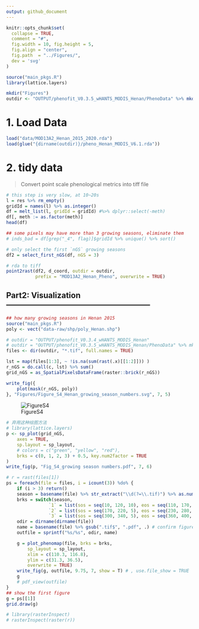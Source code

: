 ```yaml
---
output: github_document
---
```


```r
knitr::opts_chunk$set(
  collapse = TRUE,
  comment = "#",
  fig.width = 10, fig.height = 5,
  fig.align = "center",
  fig.path  = "../Figures/",
  dev = 'svg'
)
```

```r
source("main_pkgs.R")
library(lattice.layers)

mkdir("Figures")
outdir <- "OUTPUT/phenofit_V0.3.5_wHANTS_MODIS_Henan/PhenoData" %>% mkdir()
```

# 1. Load Data
```r
load("data/MOD13A2_Henan_2015_2020.rda")
load(glue("{dirname(outdir)}/pheno_Henan_MODIS_V6.1.rda"))
```

# 2. tidy data

> Convert point scale phenological metrics into tiff file

```r
# this step is very slow, at 10~20s
l = res %>% rm_empty()
gridId = names(l) %>% as.integer()
df = melt_list(l, gridId = gridId) #%>% dplyr::select(-meth)
df[, meth := as.factor(meth)]
head(df)
```

```r
## some pixels may have more than 3 growing seasons, eliminate them
# inds_bad = df[grep("_4", flag)]$gridId %>% unique() %>% sort()

# only select the first `nGS` growing seasons
df2 = select_first_nGS(df, nGS = 3)

# rda to tiff
point2rast(df2, d_coord, outdir = outdir,
           prefix = "MOD13A2_Henan_Pheno", overwrite = TRUE)
```

## Part2: Visualization --------------------------------------------------------

```r
## how many growing seasons in Henan 2015
source("main_pkgs.R")
poly <- vect("data-raw/shp/poly_Henan.shp")

# outdir = "OUTPUT/phenofit_V0.3.4_wHANTS_MODIS_Henan"
# outdir = "OUTPUT/phenofit_V0.3.5_wHANTS_MODIS_Henan/PhenoData" %>% mkdir()
files <- dir(outdir, "*.tif", full.names = TRUE)

lst = map(files[1:3], ~ !is.na(sum(rast(.x)[[1:2]])) )
r_nGS = do.call(c, lst) %>% sum()
grid_nGS = as_SpatialPixelsDataFrame(raster::brick(r_nGS))

write_fig({
    plot(mask(r_nGS, poly))
}, "Figures/Figure_S4_Henan_growing_season_numbers.svg", 7, 5)
```

![FigureS4](../Figures/Figure_S4_Henan_growing_season_numbers.svg)

```r
# 弃用这种绘图方法
# library(lattice.layers)
p <- sp_plot(grid_nGS,
    axes = TRUE,
    sp.layout = sp_layout,
    # colors = c("green", "yellow", "red"),
    brks = c(0, 1, 2, 3) + 0.5, key.num2factor = TRUE
)
write_fig(p, "Fig_S4_growing season numbers.pdf", 7, 6)
```

```r
# r = rast(files[1])
ps = foreach(file = files, i = icount(3)) %do% {
    if (i > 3) return()
    season = basename(file) %>% str_extract("\\d(?=\\.tif)") %>% as.numeric()
    brks = switch(season,
                `1` = list(sos = seq(10, 120, 10), eos = seq(110, 170, 5)),
                `2` = list(sos = seq(170, 220, 5), eos = seq(230, 280, 5)),
                `3` = list(sos = seq(300, 340, 5), eos = seq(360, 400, 5)))
    odir = dirname(dirname(file))
    name = basename(file) %>% gsub(".tif$", ".pdf", .) # confirm figure type 
    outfile = sprintf("%s/%s", odir, name)

    g = plot_phenomap(file, brks = brks,
        sp_layout = sp_layout,
        xlim = c(110.3, 116.8),
        ylim = c(31.3, 36.5),
        overwrite = TRUE)
    write_fig(g, outfile, 9.75, 7, show = T) # , use.file_show = TRUE
    g
    # pdf_view(outfile)
}
## show the first figure
g = ps[[1]]
grid.draw(g)
```

```r
# library(rasterInspect)
# rasterInspect(raster(r))
```
